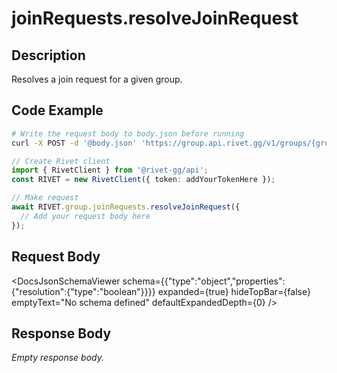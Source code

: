 

# joinRequests.resolveJoinRequest

## Description

Resolves a join request for a given group.


## Code Example

<CodeGroup title='Request' tag='POST' label='https://group.api.rivet.gg/v1/groups/{group_id}/join-request/{identity_id}'>

```bash {{ title: 'cURL' }}
# Write the request body to body.json before running
curl -X POST -d '@body.json' 'https://group.api.rivet.gg/v1/groups/{group_id}/join-request/{identity_id}'
```

```ts
// Create Rivet client
import { RivetClient } from '@rivet-gg/api';
const RIVET = new RivetClient({ token: addYourTokenHere });

// Make request
await RIVET.group.joinRequests.resolveJoinRequest({
  // Add your request body here
});
```

</CodeGroup>


## Request Body

<DocsJsonSchemaViewer
  schema={{"type":"object","properties":{"resolution":{"type":"boolean"}}}}
  expanded={true}
  hideTopBar={false}
  emptyText="No schema defined"
  defaultExpandedDepth={0}
/>


## Response Body

_Empty response body._
